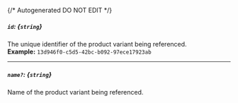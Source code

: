 {/* Autogenerated DO NOT EDIT  */}
##### `id`: *{`string`}*
The unique identifier of the product variant being referenced.
<br/>
**Example:** `13d946f0-c5d5-42bc-b092-97ece17923ab`

---
##### `name?`: *{`string`}*
Name of the product variant being referenced.


